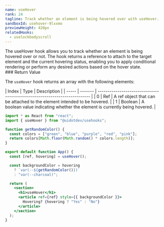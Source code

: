 ```yaml
---
name: useHover
rank: 24
tagline: Track whether an element is being hovered over with useHover.
sandboxId: usehover-9lxxmo
previewHeight: 420px
relatedHooks:
  - uselockbodyscroll
---
```



<HookDescription name={frontmatter.name}>
  The useHover hook allows you to track whether an element is being hovered over
  or not. The hook returns a reference to attach to the target element and the
  current hovering status, enabling you to apply conditional rendering or
  perform any desired actions based on the hover state.
</HookDescription>

<div class="reference">
  ### Return Value

  The `useHover` hook returns an array with the following elements:

  <div class="table-container">
  | Index | Type    | Description                                                                |
  | ----- | ------- | -------------------------------------------------------------------------- |
  | 0     | Ref     | A ref object that can be attached to the element intended to be hovered.   |
  | 1     | Boolean | A boolean value indicating whether the element is currently being hovered. |
  </div>
</div>

<CodePreview
  sandboxId={frontmatter.sandboxId}
  previewHeight={frontmatter.previewHeight}
/>

<StaticCodeContainer>

```jsx
import * as React from "react";
import { useHover } from "@uidotdev/usehooks";

function getRandomColor() {
  const colors = ["green", "blue", "purple", "red", "pink"];
  return colors[Math.floor(Math.random() * colors.length)];
}

export default function App() {
  const [ref, hovering] = useHover();

  const backgroundColor = hovering
    ? `var(--${getRandomColor()})`
    : "var(--charcoal)";

  return (
    <section>
      <h1>useHover</h1>
      <article ref={ref} style={{ backgroundColor }}>
        Hovering? {hovering ? "Yes" : "No"}
      </article>
    </section>
  );
}
```

</StaticCodeContainer>
